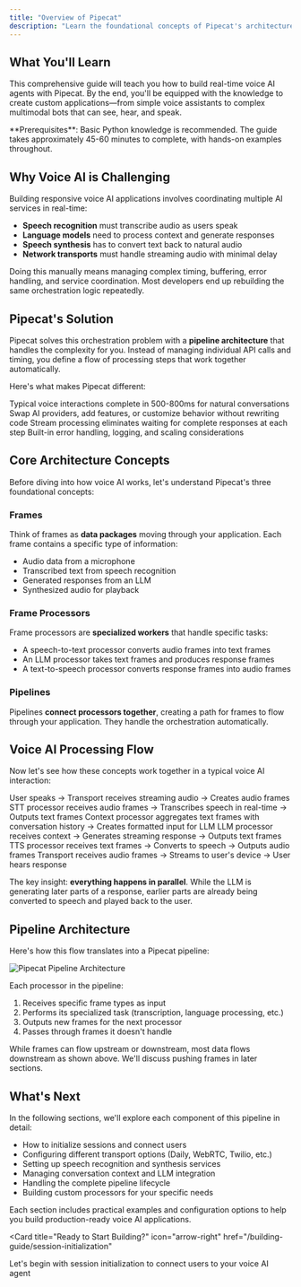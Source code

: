 ```yaml
---
title: "Overview of Pipecat"
description: "Learn the foundational concepts of Pipecat's architecture for building voice AI agents"
---
```


## What You'll Learn

This comprehensive guide will teach you how to build real-time voice AI agents with Pipecat. By the end, you'll be equipped with the knowledge to create custom applications—from simple voice assistants to complex multimodal bots that can see, hear, and speak.

<Info>
  **Prerequisites**: Basic Python knowledge is recommended. The guide takes
  approximately 45-60 minutes to complete, with hands-on examples throughout.
</Info>

## Why Voice AI is Challenging

Building responsive voice AI applications involves coordinating multiple AI services in real-time:

- **Speech recognition** must transcribe audio as users speak
- **Language models** need to process context and generate responses
- **Speech synthesis** has to convert text back to natural audio
- **Network transports** must handle streaming audio with minimal delay

Doing this manually means managing complex timing, buffering, error handling, and service coordination. Most developers end up rebuilding the same orchestration logic repeatedly.

## Pipecat's Solution

Pipecat solves this orchestration problem with a **pipeline architecture** that handles the complexity for you. Instead of managing individual API calls and timing, you define a flow of processing steps that work together automatically.

Here's what makes Pipecat different:

<CardGroup cols={2}>
  <Card title="Ultra-Low Latency" icon="bolt">
    Typical voice interactions complete in 500-800ms for natural conversations
  </Card>
  <Card title="Modular Design" icon="puzzle-piece">
    Swap AI providers, add features, or customize behavior without rewriting
    code
  </Card>
  <Card title="Real-time Processing" icon="clock">
    Stream processing eliminates waiting for complete responses at each step
  </Card>
  <Card title="Production Ready" icon="shield-check">
    Built-in error handling, logging, and scaling considerations
  </Card>
</CardGroup>

## Core Architecture Concepts

Before diving into how voice AI works, let's understand Pipecat's three foundational concepts:

### Frames

Think of frames as **data packages** moving through your application. Each frame contains a specific type of information:

- Audio data from a microphone
- Transcribed text from speech recognition
- Generated responses from an LLM
- Synthesized audio for playback

### Frame Processors

Frame processors are **specialized workers** that handle specific tasks:

- A speech-to-text processor converts audio frames into text frames
- An LLM processor takes text frames and produces response frames
- A text-to-speech processor converts response frames into audio frames

### Pipelines

Pipelines **connect processors together**, creating a path for frames to flow through your application. They handle the orchestration automatically.

## Voice AI Processing Flow

Now let's see how these concepts work together in a typical voice AI interaction:

<Steps>
  <Step title="Audio Input">
    User speaks → Transport receives streaming audio → Creates audio frames
  </Step>
  <Step title="Speech Recognition">
    STT processor receives audio frames → Transcribes speech in real-time →
    Outputs text frames
  </Step>
  <Step title="Context Management">
    Context processor aggregates text frames with conversation history → Creates
    formatted input for LLM
  </Step>
  <Step title="Language Processing">
    LLM processor receives context → Generates streaming response → Outputs text
    frames
  </Step>
  <Step title="Speech Synthesis">
    TTS processor receives text frames → Converts to speech → Outputs audio
    frames
  </Step>
  <Step title="Audio Output">
    Transport receives audio frames → Streams to user's device → User hears
    response
  </Step>
</Steps>

The key insight: **everything happens in parallel**. While the LLM is generating later parts of a response, earlier parts are already being converted to speech and played back to the user.

## Pipeline Architecture

Here's how this flow translates into a Pipecat pipeline:

<Frame>
  <img
    src="/images/pipeline-overview.png"
    alt="Pipecat Pipeline Architecture"
    style={{
      maxHeight: "750px",
    }}
  />
</Frame>

Each processor in the pipeline:

1. Receives specific frame types as input
2. Performs its specialized task (transcription, language processing, etc.)
3. Outputs new frames for the next processor
4. Passes through frames it doesn't handle

<Info>
  While frames can flow upstream or downstream, most data flows downstream as
  shown above. We'll discuss pushing frames in later sections.
</Info>

## What's Next

In the following sections, we'll explore each component of this pipeline in detail:

- How to initialize sessions and connect users
- Configuring different transport options (Daily, WebRTC, Twilio, etc.)
- Setting up speech recognition and synthesis services
- Managing conversation context and LLM integration
- Handling the complete pipeline lifecycle
- Building custom processors for your specific needs

Each section includes practical examples and configuration options to help you build production-ready voice AI applications.

<Card
  title="Ready to Start Building?"
  icon="arrow-right"
  href="/building-guide/session-initialization"
>
  Let's begin with session initialization to connect users to your voice AI
  agent
</Card>

